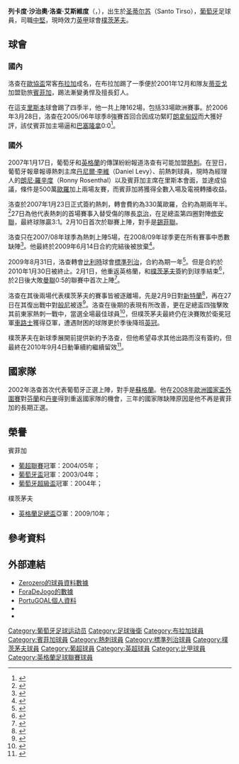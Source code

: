 {{noteTA|G1=足球|G2=EPL|G3=FAcup
|T=zh-hans:里卡多·罗查;zh-hk:列卡度·洛查;zh-tw:里卡多·羅沙;
|1=zh-hans:里卡多·罗查;zh-hk:列卡度·洛查;zh-tw:里卡多·羅沙;
|2=zh-hans:罗沙;zh-hk:洛查;zh-tw:羅沙;
|3=zh-hans:蒂亚戈;zh-hk:泰亞高;zh-tw:迪亞高;
|4=zh-hans:里卡多·塞尔吉奥·罗查·阿泽维多;zh-hk:列卡度·沙治奧·洛查·艾斯維度;zh-tw:里卡多·塞爾吉奧·羅沙·阿茲維多;
}}
{{infobox football biography 2
| playername = 列卡度·洛查<BR>''Ricardo Rocha''
| image =
| fullname = Ricardo Sérgio Rocha Azevedo
| dateofbirth = {{birth date and age|1978|10|3|df=y}}
| cityofbirth = [[波爾圖區|波爾圖區]][[圣蒂尔苏|圣蒂尔苏]]
| countryofbirth = {{POR}}
| height = {{height|m=1.83}}
| currentclub = [[朴茨茅斯足球俱乐部|樸茨茅夫]]
| clubnumber = 33
| position = [[後衛_(足球)|後衛]]
| youthyears1 = 1997-1998
| youthclubs1 = ARC艾利亞斯
| years1 = 1998-1999
| years2 = 1999-2000
| years3 = 2000-2001
| years4 = 2002-2007
| years5 = 2007-2009
| years6 = 2009-2010
| years7 = 2010-2013
| clubs1 = [[法馬利卡奧|法馬利卡奧]]
| clubs2 = [[布拉加體育會|布拉加B隊]]
| clubs3 = [[布拉加體育會|布拉加]]
| clubs4 = [[本菲卡足球俱樂部|賓菲加]]
| clubs5 = [[托特纳姆热刺足球俱乐部|熱刺]]
| clubs6 = [[标准列日|標準列治]]
| clubs7 = [[朴茨茅斯足球俱乐部|樸茨茅夫]]
| caps1 = 28 
| goals1 = 2
| caps2 = 33 
| goals2 = 2
| caps3 = 44 
| goals3 = 2
| caps4 = 115 
| goals4 = 3
| caps5 = 14 
| goals5 = 0
| caps6 = 7 
| goals6 = 0
| caps7 = 93
| goals7 = 0
| nationalyears1 = 2002-2006
| nationalteam1 = [[葡萄牙國家足球隊|葡萄牙]]
| nationalcaps1 = 6 
| nationalgoals1 = 0
| pcupdate = 2012年7月3日
| ntupdate = 2010年9月9日 (四) 01:55 (UTC)
}}

'''列卡度·沙治奧·洛查·艾斯維度'''（{{lang-pt|'''Ricardo Sérgio Rocha Azevedo'''}}，{{bd|1978年|10月3日}}），出生於[[圣蒂尔苏|圣蒂尔苏]]（Santo Tirso），[[葡萄牙|葡萄牙]]足球員，司職[[中堅|中堅]]，現時效力[[英甲|英甲]]球會[[朴茨茅斯足球俱乐部|樸茨茅夫]]。

==球會==
===國內===
洛查在[[歐協盃|歐協盃]]常客[[布拉加|布拉加]]成名，在布拉加踢了一季便於2001年12月和隊友[[蒂亚戈·门德斯|蒂亚戈]]加盟勁旅[[賓菲加|賓菲加]]，踢法漸變勇悍及擅長釘人。

在這支[[里斯本|里斯本]]球會踢了四季半，他一共上陣162場，包括33場歐洲賽事。於2006年3月28日，洛查在2005/06年球季8強賽首回合因成功緊盯[[朗拿甸奴|朗拿甸奴]]而大獲好評，該仗賓菲加主場逼和[[巴塞隆拿|巴塞隆拿]]0:0<ref>{{cite news|url=http://www.uefa.com/uefachampionsleague/news/newsid=410705.html|title=Ronaldinho's shadow back again|publisher=UEFA.com|date=5 April 2006|accessdate=20 April 2010|archive-date=2014-05-28|archive-url=https://web.archive.org/web/20140528154756/http://www.uefa.com/uefachampionsleague/news/newsid=410705.html|dead-url=no}}</ref>。

===國外===
2007年1月17日，葡萄牙和[[英格蘭|英格蘭]]的傳謀紛紛報道洛查有可能加盟[[托特纳姆热刺足球俱乐部|熱刺]]。在翌日，葡萄牙報章報導熱刺主席[[丹尼爾·李維|丹尼爾·李維]]（Daniel Levy）、前熱刺球員，現時為經理人的[[朗尼·羅辛度|朗尼·羅辛度]]（Ronny Rosenthal）以及賓菲加主席在里斯本會面，並達成協議，條件是500萬[[歐羅|歐羅]]加上兩場友賽，而賓菲加將獲得全數入場及電視轉播收益。

洛查於2007年1月23日正式簽約熱刺，轉會費約為330萬歐羅，合約為期兩年半。<ref name="Spurs snap up Portugal star Rocha">{{cite news|title=Spurs snap up Portugal star Rocha|url=http://news.bbc.co.uk/sport1/hi/football/teams/t/tottenham_hotspur/6291111.stm|publisher=[[BBC_Sport|BBC Sport]]|date=23 January 2007|accessdate=2010-05-13|archive-date=2009-06-05|archive-url=https://web.archive.org/web/20090605205711/http://news.bbc.co.uk/sport1/hi/football/teams/t/tottenham_hotspur/6291111.stm|dead-url=no}}</ref>27日為他代表熱刺的首場賽事入替受傷的隊長[[京治|京治]]，在足總盃第四圈對陣[[绍森德足球俱乐部|修安聯]]，最終球隊贏3:1。2月10日首次於聯賽上陣，對手是[[谢菲尔德联足球俱乐部|錫菲聯]]。

洛查只在2007/08年球季為熱刺上陣5場，在2008/09年球季更在所有賽事中悉數缺陣<ref>{{cite news |title=Spurs defender wants to leave |url=http://www.guardian-series.co.uk/search/display.var.2269845.0.spurs_defender_wants_to_leave.php |publisher=Epping Forest Guardian |date=14 May 2008 |deadurl=yes |archiveurl=https://archive.is/20120801193554/http://www.guardian-series.co.uk/search/display.var.2269845.0.spurs_defender_wants_to_leave.php |archivedate=2012年8月1日 |df= |accessdate=2010年5月13日 }}</ref>。他最終於2009年6月14日合約完結後被放棄<ref>{{cite news|url=http://www.skysports.com/story/0,19528,11675_5358521,00.html|title=Rocha exits Spurs|publisher=Sky Sports|date=1 June 2009|accessdate=1 June 2009|archive-date=2016-10-27|archive-url=https://web.archive.org/web/20161027192217/http://www.skysports.com/story/0,19528,11675_5358521,00.html|dead-url=no}}</ref>。

2009年8月31日，洛查轉會[[比利時|比利時]]球會[[标准列日|標準列治]]，合約為期一年<ref>{{cite news|url=http://www.uefa.com/uefachampionsleague/news/newsid=881628.html|title=Standard snap up free agent Rocha|publisher=UEFA.com|date=1 September 2009|accessdate=20 April 2010|archive-date=2016-03-10|archive-url=https://web.archive.org/web/20160310125134/http://www.uefa.com/uefachampionsleague/news/newsid=881628.html|dead-url=no}}</ref>。但是合約於2010年1月30日被終止。2月1日，他重返英格蘭，和[[朴茨茅斯足球俱乐部|樸茨茅夫]]簽約到球季結束<ref>{{cite news|url=http://www.ontheminute.com/news/news.php?news=20782|title=Portsmouth sign former Spurs defender|publisher=Ontheminute|date=3 February 2010|accessdate=3 February 2010|archive-date=2012-03-03|archive-url=https://web.archive.org/web/20120303043254/http://www.ontheminute.com/news/news.php?news=20782|dead-url=no}}</ref>，於2日後大敗[[曼聯|曼聯]]0:5的聯賽中首次上陣<ref>{{cite news|url=http://news.bbc.co.uk/sport1/hi/football/eng_prem/8493722.stm|title=Man United 5 – 0 Portsmouth|publisher=BBC Sport|date=6 February 2010|accessdate=6 February 2010|archive-date=2010-02-13|archive-url=https://web.archive.org/web/20100213225042/http://news.bbc.co.uk/sport1/hi/football/eng_prem/8493722.stm|dead-url=no}}</ref>。

洛查在其後兩場代表樸茨茅夫的賽事皆被逐離場，先是2月9日對[[桑德兰足球俱乐部|新特蘭]]<ref>{{cite news|url=http://news.bbc.co.uk/sport1/hi/football/eng_prem/8502964.stm|title=Portsmouth 1 – 1 Sunderland|publisher=BBC Sport|date=9 February 2010|accessdate=9 February 2010|archive-date=2016-01-12|archive-url=https://web.archive.org/web/20160112205328/http://news.bbc.co.uk/sport1/hi/football/eng_prem/8502964.stm|dead-url=no}}</ref>，再在27日在其復出戰中對[[伯恩利足球俱乐部|般尼]]被逐<ref>{{cite news|url=http://news.bbc.co.uk/sport1/hi/football/eng_prem/8530841.stm|title=Burnley 1 – 2 Portsmouth|publisher=BBC Sport|date=27 February 2010|accessdate=27 February 2010}}</ref>。洛查在後期的表現有所改善，更在足總盃四強擊敗其前東家熱刺一戰中，當選全場最佳球員<ref>{{cite news|url=http://www.portsmouth.co.uk/sport/Portuguese-manofwar-Rocha-dedicates-victory.6219172.jp|title=Portuguese man-of-war Rocha dedicates victory to fans|access-date=2010-05-13|archive-url=https://web.archive.org/web/20100415055712/http://www.portsmouth.co.uk/sport/Portuguese-manofwar-Rocha-dedicates-victory.6219172.jp|archive-date=2010-04-15|dead-url=yes}}</ref>，但樸茨茅夫最終仍在決賽敗於衛冕冠軍[[切尔西足球俱乐部|車路士]]獲得亞軍，遭遇財困的球隊更於季後降班[[英冠|英冠]]。

樸茨茅夫在新球季展開前提供新約予洛查，但他希望尋求其他出路而沒有簽約，但最終在2010年9月4日動筆續約繼續留效<ref>{{cite news |language=en |url=http://www.skysports.com/story/0,19528,11674_6355708,00.html |title=Rocha return lifts Pompey |publisher=Sky Sports |date=2010-09-03 |accessdate=2010-09-09 |archive-date=2016-03-08 |archive-url=https://web.archive.org/web/20160308042101/http://www.skysports.com/story/0,19528,11674_6355708,00.html |dead-url=no }}</ref>。

==國家隊==
2002年洛查首次代表葡萄牙正選上陣，對手是[[蘇格蘭|蘇格蘭]]。他在[[2008年歐洲國家盃外圍賽|2008年歐洲國家盃外圍賽]]對[[芬蘭|芬蘭]]和[[丹麥|丹麥]]得到重返國家隊的機會，三年的國家隊缺陣原因是他不再是賓菲加的長期正選。

==榮譽==
;賓菲加
*[[葡萄牙足球超级联赛|葡超聯賽]]冠軍：2004/05年；
*[[葡萄牙盃|葡萄牙盃]]冠軍：2003/04年；
*[[葡萄牙超級盃|葡萄牙超級盃]]冠軍：2004年；

;樸茨茅夫
*[[英格蘭足總盃|英格蘭足總盃]]亞軍：2009/10年；

==參考資料==
{{reflist}}

==外部連結==
*[https://web.archive.org/web/20090213184443/http://www.zerozerofootball.com/player/ricardo_rocha/current/profile/0/default/54 Zerozero的球員資料數據]
*[http://www.foradejogo.net/player.php?player=197810030001 ForaDeJogo的數據] {{Wayback|url=http://www.foradejogo.net/player.php?player=197810030001 |date=20201104065516 }} {{pt icon}}
*[http://www.portugoal.net/index.php/player-profiles/124-players-p-r/148-player-profile-ricardo-rocha PortuGOAL個人資料] {{Wayback|url=http://www.portugoal.net/index.php/player-profiles/124-players-p-r/148-player-profile-ricardo-rocha |date=20150924131109 }}
*{{soccerbase|id=34010|name=Ricardo Rocha}}
*{{nfteams|5406}}

{{DEFAULTSORT:Rocha, Ricardo}}
[[Category:葡萄牙足球运动员|Category:葡萄牙足球运动员]]
[[Category:足球後衛|Category:足球後衛]]
[[Category:布拉加球員|Category:布拉加球員]]
[[Category:賓菲加球員|Category:賓菲加球員]]
[[Category:熱刺球員|Category:熱刺球員]]
[[Category:標準列治球員|Category:標準列治球員]]
[[Category:樸茨茅夫球員|Category:樸茨茅夫球員]]
[[Category:葡超球員|Category:葡超球員]]
[[Category:英超球員|Category:英超球員]]
[[Category:比甲球員|Category:比甲球員]]
[[Category:英格蘭足球聯賽球員|Category:英格蘭足球聯賽球員]]